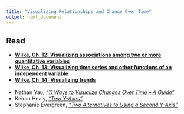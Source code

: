```yaml
---
title: "Visualizing Relationships and Change Over Time"
output: html_document
---
```


## Read

- [**Wilke, Ch. 12: Visualizing associations among two or more quantitative variables**](https://clauswilke.com/dataviz/visualizing-associations.html)
- [**Wilke, Ch. 13: Visualizing time series and other functions of an independent variable**](https://serialmentor.com/dataviz/time-series.html)
- [**Wilke, Ch. 14: Visualizing trends**](https://clauswilke.com/dataviz/visualizing-trends.html)
<br><br>
- Nathan Yau, [_"11 Ways to Visualize Changes Over Time – A Guide"_](https://flowingdata.com/2010/01/07/11-ways-to-visualize-changes-over-time-a-guide/)
- Keiran Healy, [_"Two Y-Axes"_](https://kieranhealy.org/blog/archives/2016/01/16/two-y-axes/)
- Stephanie Evergreen, [_"Two Alternatives to Using a Second Y-Axis"_](http://stephanieevergreen.com/two-alternatives-to-using-a-second-y-axis/)